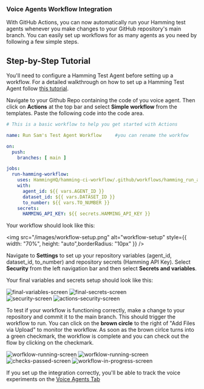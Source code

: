 ### Voice Agents Workflow Integration

With GitHub Actions, you can now automatically run your Hamming test agents whenever you make changes to your GitHub repository's main branch. 
You can easily set up workflows for as many agents as you need by following a few simple steps.

## Step-by-Step Tutorial

<Note> 

You'll need to configure a Hamming Test Agent before setting up a workflow. For a detailed walkthrough on how to set up a Hamming Test Agent follow 
[this tutorial](https://docs.hamming.ai/guides/voice-agent). 

</Note>

<Steps>

 <Step title="Set Up Workflow on Github">

Navigate to your Github Repo containing the code of you voice agent. 
Then click on **Actions** at the top bar and select **Simple workflow** from the templates.
Paste the following code into the code area.


```yml
# This is a basic workflow to help you get started with Actions

name: Run Sam's Test Agent Workflow     #you can rename the workfow

on:
  push:
    branches: [ main ]

jobs:
  run-hamming-workflow:
    uses: HammingHQ/hamming-ci-workflow/.github/workflows/hamming_run_agent.yml@main
    with:
      agent_id: ${{ vars.AGENT_ID }}
      dataset_id: ${{ vars.DATASET_ID }}
      to_number: ${{ vars.TO_NUMBER }}
    secrets:
      HAMMING_API_KEY: ${{ secrets.HAMMING_API_KEY }}
```

Your workflow should look like this:

 <img src="/images/workflow-setup.png" alt="workflow-setup" style={{ width: "70%", height: "auto",borderRadius: "10px" }} />

  </Step>

<Step title="Configure your Variables & Secrets">

Navigate to **Settings** to set up your repository variables (agent_id, dataset_id, to_number) and repository secrets (Hamming API Key). 
Select **Security** from the left navigation bar and then select **Secrets and variables**.

Your final variables and secrets setup should look like this:

<div style={{ display: "flex", justifyContent: "space-between" }}>
<img src="/images/final-variables-screen.png" alt="final-variables-screen" style={{ width: "90%", height: "auto",borderRadius: "10px" }} />
<img src="/images/final-secrets-screen.png" alt="final-secrets-screen" style={{ width: "90%", height: "auto",borderRadius: "10px" }} />
</div>


<Accordion icon="magnifying-glass" title="Finding Secrets and Variables on Github">
<div style={{ display: "flex", justifyContent: "space-between" }}>
<img src="/images/security-screen.png" alt="security-screen" style={{ width: "90%", height: "auto",borderRadius: "10px" }} />
<img src="/images/actions-secret-and-variables-screen.png" alt="actions-security-screen" style={{ width: "90%", height: "auto",borderRadius: "10px" }} />
</div>
</Accordion>

</Step>

<Step title="Start Test Run">

To test if your workflow is functioning correctly, make a change to your repository and commit it to the main branch. This should trigger the workflow to run. You can click on the **brown circle** to the right of "Add Files via Upload" to monitor the workflow. As soon as the brown cirlce turns into a green checkmark, the workflow is complete and you can check out the flow by clicking on the checkmark.

<div style={{ display: "flex", justifyContent: "space-between" }}>
<img src="/images/workflow-running-screen.png" alt="worfklow-running-screen" style={{ width: "70%", height: "auto",borderRadius: "10px" }} />
<img src="/images/workflow-complete-screen.png" alt="worfklow-running-screen" style={{ width: "70%", height: "auto",borderRadius: "10px" }} />
</div>

<Accordion icon="magnifying-glass" title="Monitor Workflow">
<div style={{ display: "flex", justifyContent: "space-between" }}>
<img src="/images/checks-passed-screen.png" alt="checks-passed-screen" style={{ width: "80%", height: "auto",borderRadius: "10px" }} />
<img src="/images/workflow-in-progress-screen.png" alt="workflow-in-progress-screen" style={{ width: "80%", height: "auto",borderRadius: "10px" }} />
</div>
</Accordion>


  </Step>

<Step title="Check the results of the Test" >

If you set up the integration correctly, you'll be able to track the voice experiments on the [Voice Agents Tab](https://app.hamming.ai/voice-agents?page=1)


  </Step>

</Steps>





